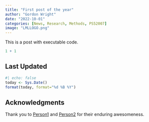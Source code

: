 ```yaml
---
title: "First post of the year"
author: "Gordon Wright"
date: "2022-10-01"
categories: [News, Research, Methods, PS52007]
image: "LMLLOGO.png"
---
```


This is a post with executable code.

```r
1 + 1
```








<!--------------- appendices go here ----------------->
## Last Updated {.appendix}
```r
#| echo: false
today <- Sys.Date()
format(today, format="%d %B %Y")
```

## Acknowledgments {.appendix}

Thank you to [Person1](https://twi) and [Person2](https://twitte) for their enduring awesomeness.